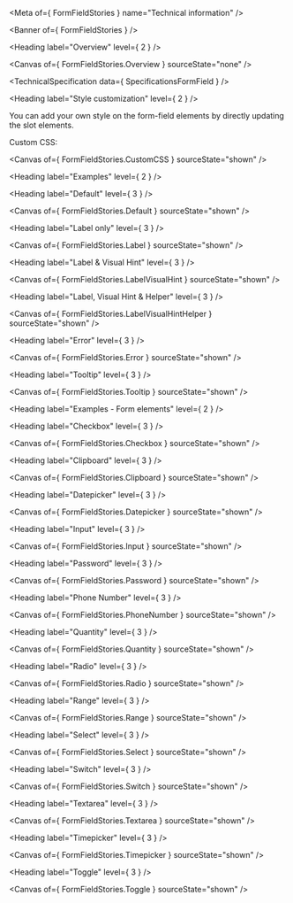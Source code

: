 
<Meta of={ FormFieldStories } name="Technical information" />

<Banner of={ FormFieldStories } />

<Heading label="Overview" level={ 2 } />

<Canvas of={ FormFieldStories.Overview } sourceState="none" />

<TechnicalSpecification data={ SpecificationsFormField } />

<Heading label="Style customization" level={ 2 } />

You can add your own style on the form-field elements by directly updating the slot elements.

Custom CSS:

<Canvas of={ FormFieldStories.CustomCSS } sourceState="shown" />

<Heading label="Examples" level={ 2 } />

<Heading label="Default" level={ 3 } />

<Canvas of={ FormFieldStories.Default } sourceState="shown" />

<Heading label="Label only" level={ 3 } />

<Canvas of={ FormFieldStories.Label } sourceState="shown" />

<Heading label="Label & Visual Hint" level={ 3 } />

<Canvas of={ FormFieldStories.LabelVisualHint } sourceState="shown" />

<Heading label="Label, Visual Hint & Helper" level={ 3 } />

<Canvas of={ FormFieldStories.LabelVisualHintHelper } sourceState="shown" />

<Heading label="Error" level={ 3 } />

<Canvas of={ FormFieldStories.Error } sourceState="shown" />

<Heading label="Tooltip" level={ 3 } />

<Canvas of={ FormFieldStories.Tooltip } sourceState="shown" />

<Heading label="Examples - Form elements" level={ 2 } />

<Heading label="Checkbox" level={ 3 } />

<Canvas of={ FormFieldStories.Checkbox } sourceState="shown" />

<Heading label="Clipboard" level={ 3 } />

<Canvas of={ FormFieldStories.Clipboard } sourceState="shown" />

<Heading label="Datepicker" level={ 3 } />

<Canvas of={ FormFieldStories.Datepicker } sourceState="shown" />

<Heading label="Input" level={ 3 } />

<Canvas of={ FormFieldStories.Input } sourceState="shown" />

<Heading label="Password" level={ 3 } />

<Canvas of={ FormFieldStories.Password } sourceState="shown" />

<Heading label="Phone Number" level={ 3 } />

<Canvas of={ FormFieldStories.PhoneNumber } sourceState="shown" />

<Heading label="Quantity" level={ 3 } />

<Canvas of={ FormFieldStories.Quantity } sourceState="shown" />

<Heading label="Radio" level={ 3 } />

<Canvas of={ FormFieldStories.Radio } sourceState="shown" />

<Heading label="Range" level={ 3 } />

<Canvas of={ FormFieldStories.Range } sourceState="shown" />

<Heading label="Select" level={ 3 } />

<Canvas of={ FormFieldStories.Select } sourceState="shown" />

<Heading label="Switch" level={ 3 } />

<Canvas of={ FormFieldStories.Switch } sourceState="shown" />

<Heading label="Textarea" level={ 3 } />

<Canvas of={ FormFieldStories.Textarea } sourceState="shown" />

<Heading label="Timepicker" level={ 3 } />

<Canvas of={ FormFieldStories.Timepicker } sourceState="shown" />

<Heading label="Toggle" level={ 3 } />

<Canvas of={ FormFieldStories.Toggle } sourceState="shown" />
